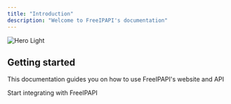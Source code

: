 ```yaml
---
title: "Introduction"
description: "Welcome to FreeIPAPI's documentation"
---
```


<img
    className="block dark:hidden"
    src="/images/hero-light.png"
    alt="Hero Light"
/>

## Getting started

This documentation guides you on how to use FreeIPAPI's website and API

<CardGroup cols={2}>
    <Card title="API" icon="plug" iconType="regular" href="/api-reference/introduction">
        Start integrating with FreeIPAPI
    </Card>
</CardGroup>